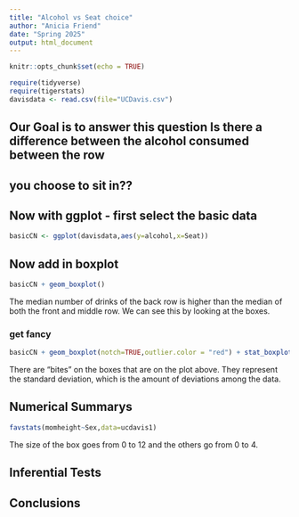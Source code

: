 ```yaml
---
title: "Alcohol vs Seat choice"
author: "Anicia Friend"
date: "Spring 2025"
output: html_document
---
```


```r
knitr::opts_chunk$set(echo = TRUE)
```

```r
require(tidyverse)
require(tigerstats)
davisdata <- read.csv(file="UCDavis.csv")
```
## Our Goal is to answer this question Is there a difference between the alcohol consumed between the row
## you choose to sit in??

## Now with ggplot - first select the basic data

```r
basicCN <- ggplot(davisdata,aes(y=alcohol,x=Seat))
```
## Now add in boxplot

```r
basicCN + geom_boxplot()
```
    
  The median number of drinks of the back row is higher than the median of both the front and middle row. We can see this by looking at the boxes. 
  
### get fancy  

```r
basicCN + geom_boxplot(notch=TRUE,outlier.color = "red") + stat_boxplot(geom ='errorbar') + labs(title="Fancy notch boxplot \n with 2 lines")
```
  
There are "bites" on the boxes that are on the plot above. They represent the standard deviation, which is the amount of deviations among the data. 

## Numerical Summarys 

```r
favstats(momheight~Sex,data=ucdavis1)
```

The size of the box goes from 0 to 12 and the others go from 0 to 4. 

## Inferential Tests

## Conclusions


